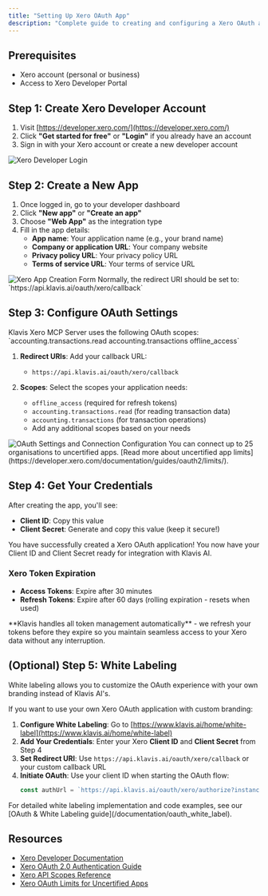 ```yaml
---
title: "Setting Up Xero OAuth App"
description: "Complete guide to creating and configuring a Xero OAuth application"
---
```


## Prerequisites

- Xero account (personal or business)
- Access to Xero Developer Portal

## Step 1: Create Xero Developer Account

1. Visit [https://developer.xero.com/](https://developer.xero.com/)
2. Click **"Get started for free"** or **"Login"** if you already have an account
3. Sign in with your Xero account or create a new developer account

<img src="/images/knowledge-base/xero_oauth_app/xero_step1_login.png" alt="Xero Developer Login" />

## Step 2: Create a New App

1. Once logged in, go to your developer dashboard
2. Click **"New app"** or **"Create an app"**
3. Choose **"Web App"** as the integration type
4. Fill in the app details:
   - **App name**: Your application name (e.g., your brand name)
   - **Company or application URL**: Your company website
   - **Privacy policy URL**: Your privacy policy URL
   - **Terms of service URL**: Your terms of service URL

<img src="/images/knowledge-base/xero_oauth_app/xero_step2_create_app.png" alt="Xero App Creation Form" />

<Note>
Normally, the redirect URI should be set to: `https://api.klavis.ai/oauth/xero/callback`
</Note>

## Step 3: Configure OAuth Settings

<Note>
Klavis Xero MCP Server uses the following OAuth scopes: `accounting.transactions.read accounting.transactions offline_access`
</Note>

1. **Redirect URIs**: Add your callback URL:
   - `https://api.klavis.ai/oauth/xero/callback`

2. **Scopes**: Select the scopes your application needs:
   - `offline_access` (required for refresh tokens)
   - `accounting.transactions.read` (for reading transaction data)
   - `accounting.transactions` (for transaction operations)
   - Add any additional scopes based on your needs

<img src="/images/knowledge-base/xero_oauth_app/xero_step3_connection_config.png" alt="OAuth Settings and Connection Configuration" />

<Warning>
You can connect up to 25 organisations to uncertified apps. [Read more about uncertified app limits](https://developer.xero.com/documentation/guides/oauth2/limits/).
</Warning>

## Step 4: Get Your Credentials

After creating the app, you'll see:
- **Client ID**: Copy this value
- **Client Secret**: Generate and copy this value (keep it secure!)

<Check>
You have successfully created a Xero OAuth application! You now have your Client ID and Client Secret ready for integration with Klavis AI.
</Check>

### Xero Token Expiration
- **Access Tokens**: Expire after 30 minutes
- **Refresh Tokens**: Expire after 60 days (rolling expiration - resets when used)

<Tip>
**Klavis handles all token management automatically** - we refresh your tokens before they expire so you maintain seamless access to your Xero data without any interruption.
</Tip>

## (Optional) Step 5: White Labeling 

<Note>
White labeling allows you to customize the OAuth experience with your own branding instead of Klavis AI's.
</Note>

If you want to use your own Xero OAuth application with custom branding:

1. **Configure White Labeling**: Go to [https://www.klavis.ai/home/white-label](https://www.klavis.ai/home/white-label)
2. **Add Your Credentials**: Enter your Xero **Client ID** and **Client Secret** from Step 4
3. **Set Redirect URI**: Use `https://api.klavis.ai/oauth/xero/callback` or your custom callback URL
4. **Initiate OAuth**: Use your client ID when starting the OAuth flow:
   ```javascript
   const authUrl = `https://api.klavis.ai/oauth/xero/authorize?instance_id=${instanceId}&client_id=${yourClientId}`;
   ```

<Tip>
For detailed white labeling implementation and code examples, see our [OAuth & White Labeling guide](/documentation/oauth_white_label).
</Tip>

## Resources
- [Xero Developer Documentation](https://developer.xero.com/documentation/)
- [Xero OAuth 2.0 Authentication Guide](https://developer.xero.com/documentation/guides/oauth2/overview/)
- [Xero API Scopes Reference](https://developer.xero.com/documentation/guides/oauth2/scopes/)
- [Xero OAuth Limits for Uncertified Apps](https://developer.xero.com/documentation/guides/oauth2/limits/)